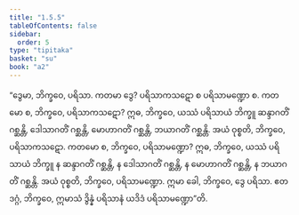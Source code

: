 ```yaml
---
title: "1.5.5"
tableOfContents: false
sidebar:
  order: 5
type: "tipitaka"
basket: "su"
book: "a2"
---
```



<DynamicBreadcrumb />

<Division number="47" book="a2" e="ch" v="15" p="72">

<Paragraph number="114" book="a2">
“ဒွေမာ, ဘိက္ခဝေ, ပရိသာ. ကတမာ ဒွေ? ပရိသာကသဋော စ ပရိသာမဏ္ဍော စ. ကတမော စ, ဘိက္ခဝေ, ပရိသာကသဋော? ဣဓ, ဘိက္ခဝေ, ယဿံ ပရိသာယံ ဘိက္ခူ ဆန္ဒာဂတိံ ဂစ္ဆန္တိ, ဒေါသာဂတိံ ဂစ္ဆန္တိ, မောဟာဂတိံ ဂစ္ဆန္တိ, ဘယာဂတိံ ဂစ္ဆန္တိ. အယံ ဝုစ္စတိ, ဘိက္ခဝေ, ပရိသာကသဋော.
</Paragraph>

<Paragraph number="115" book="a2">
ကတမော စ, ဘိက္ခဝေ, ပရိသာမဏ္ဍော? ဣဓ, ဘိက္ခဝေ, ယဿံ ပရိသာယံ ဘိက္ခူ န ဆန္ဒာဂတိံ ဂစ္ဆန္တိ, န ဒေါသာဂတိံ ဂစ္ဆန္တိ, န မောဟာဂတိံ ဂစ္ဆန္တိ, န ဘယာဂတိံ ဂစ္ဆန္တိ. အယံ ဝုစ္စတိ, ဘိက္ခဝေ, ပရိသာမဏ္ဍော. ဣမာ ခေါ, ဘိက္ခဝေ, ဒွေ ပရိသာ. ဧတဒဂ္ဂံ, ဘိက္ခဝေ, ဣမာသံ ဒွိန္နံ ပရိသာနံ ယဒိဒံ ပရိသာမဏ္ဍော”တိ.
</Paragraph>
</Division>